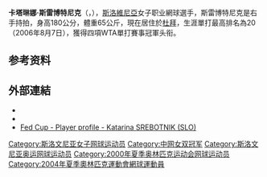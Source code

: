 {{expand|time=2009-09-29T08:59:56+00:00}}
{{noteTA
|G1=Tennis
}}
{{Infobox 网球选手
|姓名=卡塔琳娜·斯雷博特尼克<br/>Katarina Srebotnik
|照片=Katarina Srebotnik.jpg
|country={{SLO}}
|datebirth = {{birth date and age|mf=yes|1981|3|12}}
|出生地={{SLO}}[[斯洛維尼亞格拉代茨|斯洛維尼亞格拉代茨]]
|居住地=[[阿拉伯聯合大公國|阿拉伯聯合大公國]][[杜拜|杜拜]]
|身高={{height|m=1.80}}
|体重={{convert|65|kg|lb|abbr=on}}
|持拍手=右
|反拍=双手
|转职业年=1995年
|单打最高排名=20（2006年8月7日）
|双打最高排名=1（2011年7月4日）
|现单打排名=
|现双打排名=
|单打冠军头衔= WTA級─4個<br />ITF級─6
|双打冠军头衔= WTA級─23個<br />ITF級─19
|职业战绩=
|奖金=4,787,375 [[美元|美元]]
|澳网最好成绩=第三輪（2003、2007、2008）
|法网最好成绩=第四輪（2002、2008）
|温网最好成绩=第三輪（2005、2006、2007）
|美网最好成绩=第四輪（2008）
|大满贯个数=0
|奥运会最好成绩=
}}

'''卡塔琳娜·斯雷博特尼克'''（{{lang-sl|'''Katarina Srebotnik'''}}，{{bd|1981年|3月12日|catIdx=Srebotnik}}），[[斯洛維尼亞|斯洛維尼亞]]女子职业網球選手，斯雷博特尼克是右手持拍，身高180公分，體重65公斤，現在居住於[[杜拜|杜拜]]，生涯單打最高排名為20（2006年8月7日），獲得四項WTA單打賽事冠軍头衔。

== 参考资料 ==
{{reflist}}

== 外部連結 ==
{{Commonscat|Katarina Srebotnik}}
* {{WTA|7790}}
* {{ITF Profile|id=20008363}}
* [http://www.fedcup.com/en/players/player/profile.aspx?playerid=20008363 Fed Cup - Player profile - Katarina SREBOTNIK (SLO)] {{Wayback|url=http://www.fedcup.com/en/players/player/profile.aspx?playerid=20008363 |date=20160328033610 }}

{{網球運動員小作品}}

{{Authority control}}
{{DEFAULTSORT:Srebotnik, Katarina}}
[[Category:斯洛文尼亚女子网球运动员|Category:斯洛文尼亚女子网球运动员]]
[[Category:中网女双冠军|Category:中网女双冠军]]
[[Category:斯洛文尼亚奥运网球运动员|Category:斯洛文尼亚奥运网球运动员]]
[[Category:2000年夏季奥林匹克运动会网球运动员|Category:2000年夏季奥林匹克运动会网球运动员]]
[[Category:2004年夏季奧林匹克運動會網球運動員|Category:2004年夏季奧林匹克運動會網球運動員]]